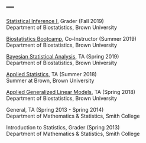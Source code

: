 ---
---

<link rel="stylesheet" href="styles.css" type="text/css">

[Statistical Inference I](inf1fa2019.html), Grader (Fall 2019)  
Department of Biostatistics, Brown University

[Biostatistics Bootcamp](bootcampsu2019.html), Co-Instructor (Summer 2019)  
Department of Biostatistics, Brown University

[Bayesian Statistical Analysis](bayesiansp2019.html), TA (Spring 2019)  
Department of Biostatistics, Brown University

[Applied Statistics](summeratbrownsu2018.html), TA (Summer 2018)  
Summer at Brown, Brown University

[Applied Generalized Linear Models](appliedglmsp2018.html), TA (Spring 2018)  
Department of Biostatistics, Brown University

General, TA (Spring 2013 - Spring 2014)  
Department of Mathematics \& Statistics, Smith College

Introduction to Statistics, Grader (Spring 2013)  
Department of Mathematics \& Statistics, Smith College